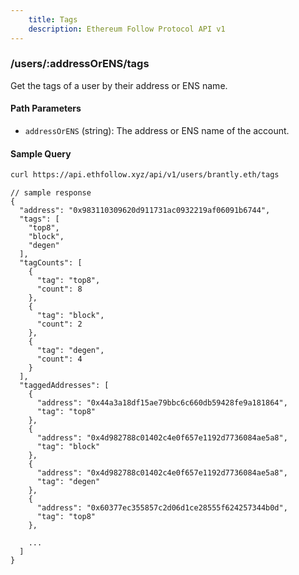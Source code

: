 ```yaml
---
    title: Tags
    description: Ethereum Follow Protocol API v1
---
```


### /users/\:addressOrENS/tags

Get the tags of a user by their address or ENS name.

#### Path Parameters

- `addressOrENS` (string): The address or ENS name of the account.

#### Sample Query

```sh
curl https://api.ethfollow.xyz/api/v1/users/brantly.eth/tags
```

```jsonc
// sample response
{
  "address": "0x983110309620d911731ac0932219af06091b6744",
  "tags": [
    "top8",
    "block",
    "degen"
  ],
  "tagCounts": [
    {
      "tag": "top8",
      "count": 8
    },
    {
      "tag": "block",
      "count": 2
    },
    {
      "tag": "degen",
      "count": 4
    }
  ],
  "taggedAddresses": [
    {
      "address": "0x44a3a18df15ae79bbc6c660db59428fe9a181864",
      "tag": "top8"
    },
    {
      "address": "0x4d982788c01402c4e0f657e1192d7736084ae5a8",
      "tag": "block"
    },
    {
      "address": "0x4d982788c01402c4e0f657e1192d7736084ae5a8",
      "tag": "degen"
    },
    {
      "address": "0x60377ec355857c2d06d1ce28555f624257344b0d",
      "tag": "top8"
    },

    ...
  ]
}
```
